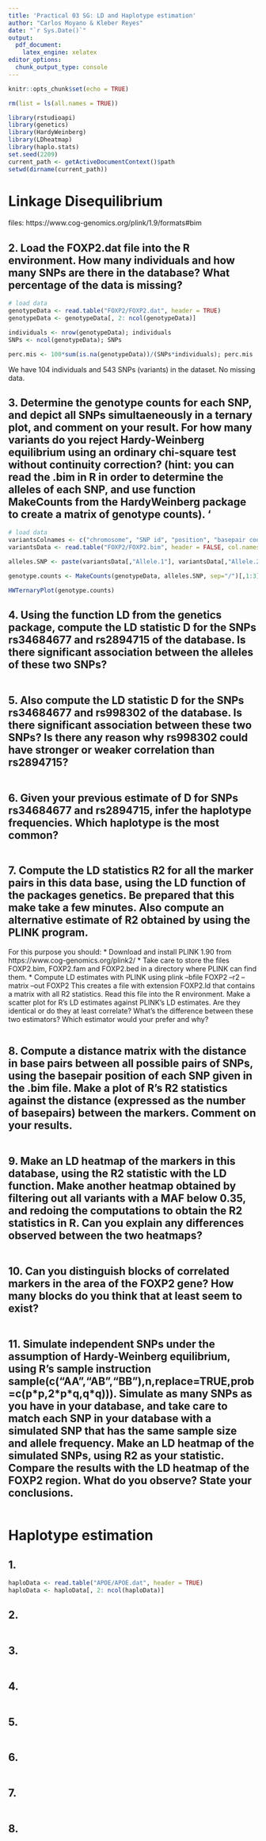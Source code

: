 ```yaml
---
title: 'Practical 03 SG: LD and Haplotype estimation'
author: "Carlos Moyano & Kleber Reyes"
date: "`r Sys.Date()`"
output:
  pdf_document:
    latex_engine: xelatex
editor_options:
  chunk_output_type: console
---
```


```r
knitr::opts_chunk$set(echo = TRUE)
```

```r
rm(list = ls(all.names = TRUE))

```


```r
library(rstudioapi)
library(genetics)
library(HardyWeinberg)
library(LDheatmap)
library(haplo.stats)
set.seed(2209)
current_path <- getActiveDocumentContext()$path 
setwd(dirname(current_path)) 
```

# Linkage Disequilibrium

files: https://www.cog-genomics.org/plink/1.9/formats#bim

## 2. Load the FOXP2.dat file into the R environment. How many individuals and how many SNPs are there in the database? What percentage of the data is missing?

```r
# load data
genotypeData <- read.table("FOXP2/FOXP2.dat", header = TRUE)
genotypeData <- genotypeData[, 2: ncol(genotypeData)]
```


```r
individuals <- nrow(genotypeData); individuals
SNPs <- ncol(genotypeData); SNPs 

perc.mis <- 100*sum(is.na(genotypeData))/(SNPs*individuals); perc.mis
```

We have 104 individuals and 543 SNPs (variants) in the dataset. No missing data.

## 3. Determine the genotype counts for each SNP, and depict all SNPs simultaeneously in a ternary plot, and comment on your result. For how many variants do you reject Hardy-Weinberg equilibrium using an ordinary chi-square test without continuity correction? (hint: you can read the .bim in R in order to determine the alleles of each SNP, and use function MakeCounts from the HardyWeinberg package to create a matrix of genotype counts). ‘

```r
# load data
variantsColnames <- c("chromosome", "SNP id", "position", "basepair coordinate", "Allele 1", "Allele 2")
variantsData <- read.table("FOXP2/FOXP2.bim", header = FALSE, col.names = variantsColnames)
```

```r
alleles.SNP <- paste(variantsData[,"Allele.1"], variantsData[,"Allele.2"], sep="/")

genotype.counts <- MakeCounts(genotypeData, alleles.SNP, sep="/")[,1:3]

HWTernaryPlot(genotype.counts)
```



## 4. Using the function LD from the genetics package, compute the LD statistic D for the SNPs rs34684677 and rs2894715 of the database. Is there significant association between the alleles of these two SNPs? 

```r


```

## 5. Also compute the LD statistic D for the SNPs rs34684677 and rs998302 of the database. Is there significant association between these two SNPs? Is there any reason why rs998302 could have stronger or weaker correlation than rs2894715?

```r


```

## 6. Given your previous estimate of D for SNPs rs34684677 and rs2894715, infer the haplotype frequencies. Which haplotype is the most common?

```r


```

## 7. Compute the LD statistics R2 for all the marker pairs in this data base, using the LD function of the packages genetics. Be prepared that this make take a few minutes. Also compute an alternative estimate of R2 obtained by using the PLINK program.

For this purpose you should:
* Download and install PLINK 1.90 from https://www.cog-genomics.org/plink2/
* Take care to store the files FOXP2.bim, FOXP2.fam and FOXP2.bed in a directory where PLINK can find them.
* Compute LD estimates with PLINK using plink --bfile FOXP2 --r2 --matrix --out FOXP2 This creates a file with extension FOXP2.ld that contains a matrix with all R2 statistics. Read this file into the R environment. Make a scatter plot for R’s LD estimates against PLINK’s LD estimates. Are they identical or do they at least correlate? What’s the difference between these two estimators? Which estimator would your prefer and why?


```r


```

## 8. Compute a distance matrix with the distance in base pairs between all possible pairs of SNPs, using the basepair position of each SNP given in the .bim file. Make a plot of R’s R2 statistics against the distance (expressed as the number of basepairs) between the markers. Comment on your results.

```r


```

## 9. Make an LD heatmap of the markers in this database, using the R2 statistic with the LD function. Make another heatmap obtained by filtering out all variants with a MAF below 0.35, and redoing the computations to obtain the R2 statistics in R. Can you explain any differences observed between the two heatmaps?

```r


```

## 10. Can you distinguish blocks of correlated markers in the area of the FOXP2 gene? How many blocks do you think that at least seem to exist?

```r


```

## 11. Simulate independent SNPs under the assumption of Hardy-Weinberg equilibrium, using R’s sample instruction sample(c("AA","AB","BB"),n,replace=TRUE,prob=c(p\*p,2\*p\*q,q\*q))). Simulate as many SNPs as you have in your database, and take care to match each SNP in your database with a simulated SNP that has the same sample size and allele frequency. Make an LD heatmap of the simulated SNPs, using R2 as your statistic. Compare the results with the LD heatmap of the FOXP2 region. What do you observe? State your conclusions.

```r


```

# Haplotype estimation

## 1. 

```r
haploData <- read.table("APOE/APOE.dat", header = TRUE)
haploData <- haploData[, 2: ncol(haploData)]

```

## 2. 

```r


```

## 3. 

```r


```

## 4. 

```r


```

## 5. 

```r


```

## 6. 

```r


```

## 7. 

```r


```

## 8. 

```r


```